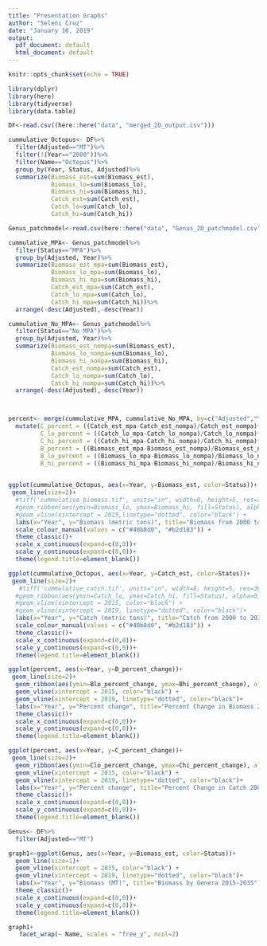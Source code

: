 ```yaml
---
title: "Presentation Graphs"
author: "Seleni Cruz"
date: "January 16, 2019"
output:
  pdf_document: default
  html_document: default
---
```


```r
knitr::opts_chunk$set(echo = TRUE)
```

```r
library(dplyr)
library(here)
library(tidyverse)
library(data.table)
```


```r
DF<-read.csv((here::here("data", "merged_2D_output.csv")))

cummulative_Octopus<- DF%>%
  filter(Adjusted=="MT")%>%
  filter(!(Year=="2000"))%>%
  filter(Name=="Octopus")%>%
  group_by(Year, Status, Adjusted)%>%
  summarize(Biomass_est=sum(Biomass_est), 
            Biomass_lo=sum(Biomass_lo), 
            Biomass_hi=sum(Biomass_hi), 
            Catch_est=sum(Catch_est),
            Catch_lo=sum(Catch_lo), 
            Catch_hi=sum(Catch_hi))

Genus_patchmodel<-read.csv(here::here("data", "Genus_2D_patchmodel.csv"))

cummulative_MPA<- Genus_patchmodel%>%
  filter(Status=="MPA")%>%
  group_by(Adjusted, Year)%>%
  summarize(Biomass_est_mpa=sum(Biomass_est), 
            Biomass_lo_mpa=sum(Biomass_lo), 
            Biomass_hi_mpa=sum(Biomass_hi), 
            Catch_est_mpa=sum(Catch_est),
            Catch_lo_mpa=sum(Catch_lo), 
            Catch_hi_mpa=sum(Catch_hi))%>%
  arrange(-desc(Adjusted),-desc(Year))

cummulative_No_MPA<- Genus_patchmodel%>%
  filter(Status=="No MPA")%>%
  group_by(Adjusted, Year)%>%
  summarize(Biomass_est_nompa=sum(Biomass_est), 
            Biomass_lo_nompa=sum(Biomass_lo), 
            Biomass_hi_nompa=sum(Biomass_hi), 
            Catch_est_nompa=sum(Catch_est),
            Catch_lo_nompa=sum(Catch_lo), 
            Catch_hi_nompa=sum(Catch_hi))%>%
  arrange(-desc(Adjusted),-desc(Year))



percent<- merge(cummulative_MPA, cummulative_No_MPA, by=c("Adjusted","Year"))%>%
  mutate(C_percent = ((Catch_est_mpa-Catch_est_nompa)/Catch_est_nompa)*100,
         C_lo_percent = ((Catch_lo_mpa-Catch_lo_nompa)/Catch_lo_nompa)*100,
         C_hi_percent = ((Catch_hi_mpa-Catch_hi_nompa)/Catch_hi_nompa)*100,
         B_percent = ((Biomass_est_mpa-Biomass_est_nompa)/Biomass_est_nompa)*100,
         B_lo_percent = ((Biomass_lo_mpa-Biomass_lo_nompa)/Biomass_lo_nompa)*100,
         B_hi_percent = ((Biomass_hi_mpa-Biomass_hi_nompa)/Biomass_hi_nompa)*100)
         
```

```r
ggplot(cummulative_Octopus, aes(x=Year, y=Biomass_est, color=Status))+
 geom_line(size=2)+
  #tiff('cummulative_biomass.tif', units="in", width=8, height=5, res=300)+
  #geom_ribbon(aes(ymin=Biomass_lo, ymax=Biomass_hi, fill=Status), alpha=0.2)+
  #geom_vline(xintercept = 2015,linetype="dotted", color="black") +
  labs(x="Year", y="Biomass (metric tons)", title="Biomass from 2000 to 2035")+
  scale_colour_manual(values = c("#40b8d0", "#b2d183")) +
  theme_classic()+
  scale_x_continuous(expand=c(0,0))+
  scale_y_continuous(expand=c(0,0))+
  theme(legend.title=element_blank())


```



```r
ggplot(cummulative_Octopus, aes(x=Year, y=Catch_est, color=Status))+
 geom_line(size=2)+
   #tiff('cummulative_catch.tif', units="in", width=8, height=5, res=300)+
  #geom_ribbon(aes(ymin=Catch_lo, ymax=Catch_hi, fill=Status), alpha=0.2)+
  #geom_vline(xintercept = 2015, color="black") +
  #geom_vline(xintercept = 2019, linetype="dotted", color="black")+
  labs(x="Year", y="Catch (metric tons)", title="Catch from 2000 to 2035")+
  scale_colour_manual(values = c("#40b8d0", "#b2d183")) +
  theme_classic()+
  scale_x_continuous(expand=c(0,0))+
  scale_y_continuous(expand=c(0,0))+
  theme(legend.title=element_blank())

```



```r
ggplot(percent, aes(x=Year, y=B_percent_change))+
 geom_line(size=2)+
  geom_ribbon(aes(ymin=Blo_percent_change, ymax=Bhi_percent_change), alpha=0.2)+
  geom_vline(xintercept = 2015, color="black") +
  geom_vline(xintercept = 2019, linetype="dotted", color="black")+
  labs(x="Year", y="Percent change", title="Percent Change in Biomass 2000-2035")+
  theme_classic()+
  scale_x_continuous(expand=c(0,0))+
  scale_y_continuous(expand=c(0,0))+
  theme(legend.title=element_blank())
```



```r
ggplot(percent, aes(x=Year, y=C_percent_change))+
 geom_line(size=2)+
  geom_ribbon(aes(ymin=Clo_percent_change, ymax=Chi_percent_change), alpha=0.2)+
  geom_vline(xintercept = 2015, color="black") +
  geom_vline(xintercept = 2019, linetype="dotted", color="black")+
  labs(x="Year", y="Percent change", title="Percent Change in Catch 2000-2035")+
  theme_classic()+
  scale_x_continuous(expand=c(0,0))+
  scale_y_continuous(expand=c(0,0))+
  theme(legend.title=element_blank())
```

```r
Genus<- DF%>%
  filter(Adjusted=="MT")

graph1<-ggplot(Genus, aes(x=Year, y=Biomass_est, color=Status))+
  geom_line(size=1)+
  geom_vline(xintercept = 2015, color="black") +
  geom_vline(xintercept = 2019, linetype="dotted", color="black")+
  labs(x="Year", y="Biomass (MT)", title="Biomass by Genera 2015-2035")+
  theme_classic()+
  scale_x_continuous(expand=c(0,0))+
  scale_y_continuous(expand=c(0,0))+
  theme(legend.title=element_blank())

graph1+
   facet_wrap(~ Name, scales = "free_y", ncol=2)
```

